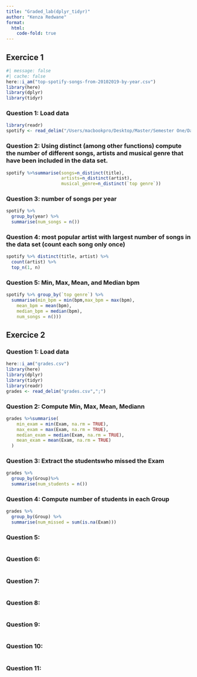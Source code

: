 ```yaml
---
title: "Graded_lab(dplyr_tidyr)"
author: "Kenza Redwane"
format: 
  html:
    code-fold: true
---
```


## Exercice 1

```r
#| message: false
#| cache: false
here::i_am("top-spotify-songs-from-20102019-by-year.csv")
library(here)
library(dplyr)
library(tidyr)
```
### Question 1: Load data
```r
library(readr)
spotify <- read_delim("/Users/macbookpro/Desktop/Master/Semester One/Data Management and Programming/dplyr_tidyr-graded.lab-/top-spotify-songs-from-20102019-by-year.csv",";")

```

### Question 2: Using distinct (among other functions) compute the number of different songs, artists and musical genre that have been included in the data set.
```r
spotify %>%summarise(songs=n_distinct(title),
                     artists=n_distinct(artist),
                     musical_genre=n_distinct(`top genre`))

```

### Question 3: number of songs per year
```r
spotify %>%
  group_by(year) %>%
  summarise(num_songs = n())
```

### Question 4:  most popular artist with largest number of songs in the data set (count each song only once)
```r
spotify %>% distinct(title, artist) %>%
  count(artist) %>%
  top_n(1, n)
```

### Question 5: Min,  Max, Mean, and Median bpm
```r
spotify %>% group_by(`top genre`) %>%
  summarise(min_bpm = min(bpm,max_bpm = max(bpm),
    mean_bpm = mean(bpm),
    median_bpm = median(bpm),
    num_songs = n()))

```

## Exercice 2

### Question 1: Load data 
```r
here::i_am("grades.csv")
library(here)
library(dplyr)
library(tidyr)
library(readr)
grades <- read_delim("grades.csv",";")
```


### Question 2: Compute Min, Max, Mean, Mediann
```r
grades %>%summarise(
    min_exam = min(Exam, na.rm = TRUE),
    max_exam = max(Exam, na.rm = TRUE),
    median_exam = median(Exam, na.rm = TRUE),
    mean_exam = mean(Exam, na.rm = TRUE)
  )

```

### Question 3: Extract the studentswho missed the Exam
```r
grades %>% 
  group_by(Group)%>%
  summarise(num_students = n())

```

### Question 4: Compute number of students in each Group
```r
grades %>%
  group_by(Group) %>%
  summarise(num_missed = sum(is.na(Exam)))
```

### Question 5:
```r

```

### Question 6:
```r

```

### Question 7:
```r

```

### Question 8:
```r

```

### Question 9:
```r

```

### Question 10:
```r

```

### Question 11:
```r

```